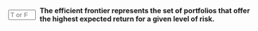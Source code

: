 
::: {.question-block}

<form onsubmit="event.preventDefault(); checkAnswerBox('module3_tf_q15','T')" style="display: flex; align-items: center; gap: 8px;">
<input type="text" id="module3_tf_q15" name="module3_tf_q15" maxlength="1" placeholder="T or F" style="width: 55px;" data-correct-answer="T" /> 
<label for="module3_tf_q15"><strong>The efficient frontier represents the set of portfolios that offer the highest expected return for a given level of risk.</strong></label>
</form>

<div id="feedback-module3_tf_q15" class="feedback" data-status="" style="display:none;">
The sentence is TRUE. It traces the best possible trade off between risk and return.
</div>
:::
